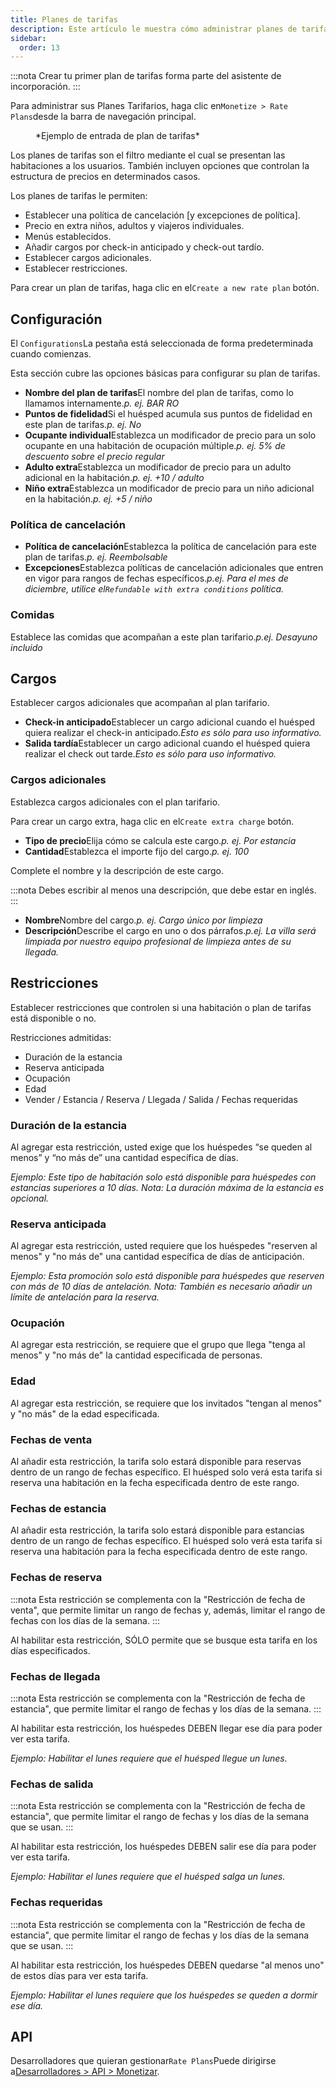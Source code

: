 ```yaml
---
title: Planes de tarifas
description: Este artículo le muestra cómo administrar planes de tarifas en Wink.
sidebar:
  order: 13
---
```


:::nota
Crear tu primer plan de tarifas forma parte del asistente de incorporación.
:::

Para administrar sus Planes Tarifarios, haga clic en`Monetize > Rate Plans`desde la barra de navegación principal.

<figure>
  <CloudinaryImage width="350" height="559" resize="scale" quality="best" alt="Planes de tarifas" src="academy/rate-plan" errorImage="noimage_opaque_nyrtl0.png" />

  <figcaption>*Ejemplo de entrada de plan de tarifas*</figcaption>
</figure>


Los planes de tarifas son el filtro mediante el cual se presentan las habitaciones a los usuarios. También incluyen opciones que controlan la estructura de precios en determinados casos.

Los planes de tarifas le permiten:

* Establecer una política de cancelación \[y excepciones de política].
* Precio en extra niños, adultos y viajeros individuales.
* Menús establecidos.
* Añadir cargos por check-in anticipado y check-out tardío.
* Establecer cargos adicionales.
* Establecer restricciones.

Para crear un plan de tarifas, haga clic en el`Create a new rate plan` botón.

## Configuración

El `Configurations`La pestaña está seleccionada de forma predeterminada cuando comienzas.

Esta sección cubre las opciones básicas para configurar su plan de tarifas.

* **Nombre del plan de tarifas**El nombre del plan de tarifas, como lo llamamos internamente.*p. ej. BAR RO*
* **Puntos de fidelidad**Si el huésped acumula sus puntos de fidelidad en este plan de tarifas.*p. ej. No*
* **Ocupante individual**Establezca un modificador de precio para un solo ocupante en una habitación de ocupación múltiple.*p. ej. 5% de descuento sobre el precio regular*
* **Adulto extra**Establezca un modificador de precio para un adulto adicional en la habitación.*p. ej. +10 / adulto*
* **Niño extra**Establezca un modificador de precio para un niño adicional en la habitación.*p. ej. +5 / niño*

### Política de cancelación

* **Política de cancelación**Establezca la política de cancelación para este plan de tarifas.*p. ej. Reembolsable*
* **Excepciones**Establezca políticas de cancelación adicionales que entren en vigor para rangos de fechas específicos.*p.ej. Para el mes de diciembre, utilice el`Refundable with extra conditions` política.*

### Comidas

Establece las comidas que acompañan a este plan tarifario.*p.ej. Desayuno incluido*

## Cargos

Establecer cargos adicionales que acompañan al plan tarifario.

* **Check-in anticipado**Establecer un cargo adicional cuando el huésped quiera realizar el check-in anticipado.*Esto es sólo para uso informativo.*
* **Salida tardía**Establecer un cargo adicional cuando el huésped quiera realizar el check out tarde.*Esto es sólo para uso informativo.*

### Cargos adicionales

Establezca cargos adicionales con el plan tarifario.

Para crear un cargo extra, haga clic en el`Create extra charge` botón.

* **Tipo de precio**Elija cómo se calcula este cargo.*p. ej. Por estancia*
* **Cantidad**Establezca el importe fijo del cargo.*p. ej. 100*

Complete el nombre y la descripción de este cargo.

:::nota
Debes escribir al menos una descripción, que debe estar en inglés.
:::

* **Nombre**Nombre del cargo.*p. ej. Cargo único por limpieza*
* **Descripción**Describe el cargo en uno o dos párrafos.*p.ej. La villa será limpiada por nuestro equipo profesional de limpieza antes de su llegada.*

## Restricciones

Establecer restricciones que controlen si una habitación o plan de tarifas está disponible o no.

Restricciones admitidas:

* Duración de la estancia
* Reserva anticipada
* Ocupación
* Edad
* Vender / Estancia / Reserva / Llegada / Salida / Fechas requeridas

### Duración de la estancia

Al agregar esta restricción, usted exige que los huéspedes “se queden al menos” y “no más de” una cantidad específica de días.

*Ejemplo: Este tipo de habitación solo está disponible para huéspedes con estancias superiores a 10 días. Nota: La duración máxima de la estancia es opcional.*

### Reserva anticipada

Al agregar esta restricción, usted requiere que los huéspedes "reserven al menos" y "no más de" una cantidad específica de días de anticipación.

*Ejemplo: Esta promoción solo está disponible para huéspedes que reserven con más de 10 días de antelación. Nota: También es necesario añadir un límite de antelación para la reserva.*

### Ocupación

Al agregar esta restricción, se requiere que el grupo que llega "tenga al menos" y "no más de" la cantidad especificada de personas.

### Edad

Al agregar esta restricción, se requiere que los invitados "tengan al menos" y "no más" de la edad especificada.

### Fechas de venta

Al añadir esta restricción, la tarifa solo estará disponible para reservas dentro de un rango de fechas específico. El huésped solo verá esta tarifa si reserva una habitación en la fecha especificada dentro de este rango.

### Fechas de estancia

Al añadir esta restricción, la tarifa solo estará disponible para estancias dentro de un rango de fechas específico. El huésped solo verá esta tarifa si reserva una habitación para la fecha especificada dentro de este rango.

### Fechas de reserva

:::nota
Esta restricción se complementa con la "Restricción de fecha de venta", que permite limitar un rango de fechas y, además, limitar el rango de fechas con los días de la semana.
:::

Al habilitar esta restricción, SÓLO permite que se busque esta tarifa en los días especificados.

### Fechas de llegada

:::nota
Esta restricción se complementa con la "Restricción de fecha de estancia", que permite limitar el rango de fechas y los días de la semana.
:::

Al habilitar esta restricción, los huéspedes DEBEN llegar ese día para poder ver esta tarifa.

*Ejemplo: Habilitar el lunes requiere que el huésped llegue un lunes.*

### Fechas de salida

:::nota
Esta restricción se complementa con la "Restricción de fecha de estancia", que permite limitar el rango de fechas y los días de la semana que se usan.
:::

Al habilitar esta restricción, los huéspedes DEBEN salir ese día para poder ver esta tarifa.

*Ejemplo: Habilitar el lunes requiere que el huésped salga un lunes.*

### Fechas requeridas

:::nota
Esta restricción se complementa con la "Restricción de fecha de estancia", que permite limitar el rango de fechas y los días de la semana que se usan.
:::

Al habilitar esta restricción, los huéspedes DEBEN quedarse "al menos uno" de estos días para ver esta tarifa.

*Ejemplo: Habilitar el lunes requiere que los huéspedes se queden a dormir ese día.*

## API

Desarrolladores que quieran gestionar`Rate Plans`Puede dirigirse a[Desarrolladores > API > Monetizar](/developers/apis/#monetize-api).


